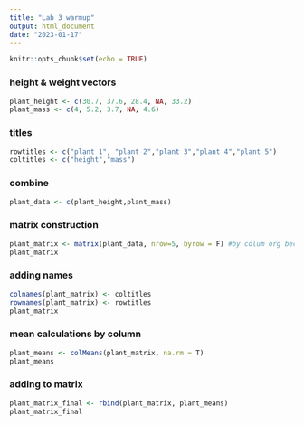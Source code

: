 ```yaml
---
title: "Lab 3 warmup"
output: html_document
date: "2023-01-17"
---
```


```r
knitr::opts_chunk$set(echo = TRUE)
```
### height & weight vectors
```r
plant_height <- c(30.7, 37.6, 28.4, NA, 33.2)
plant_mass <- c(4, 5.2, 3.7, NA, 4.6)
```
### titles
```r
rowtitles <- c("plant 1", "plant 2","plant 3","plant 4","plant 5")
coltitles <- c("height","mass")
```
### combine
```r
plant_data <- c(plant_height,plant_mass)
```
### matrix construction
```r
plant_matrix <- matrix(plant_data, nrow=5, byrow = F) #by colum org because data pushed in by col
plant_matrix
```
### adding names
```r
colnames(plant_matrix) <- coltitles
rownames(plant_matrix) <- rowtitles
plant_matrix
```
### mean calculations by column
```r
plant_means <- colMeans(plant_matrix, na.rm = T)
plant_means
```
### adding to matrix
```r
plant_matrix_final <- rbind(plant_matrix, plant_means)
plant_matrix_final
```


